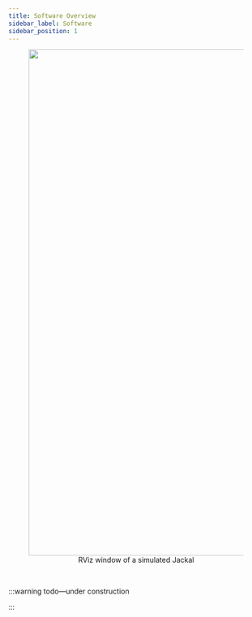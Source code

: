 ```yaml
---
title: Software Overview
sidebar_label: Software
sidebar_position: 1
---
```


<center>
  <figure>
    <img
      src="/img/software_images/software_1.png"
      width="1000"
    />
    <figcaption>RViz window of a simulated Jackal</figcaption>
  </figure>
</center>

<br />

:::warning todo—under construction

:::
